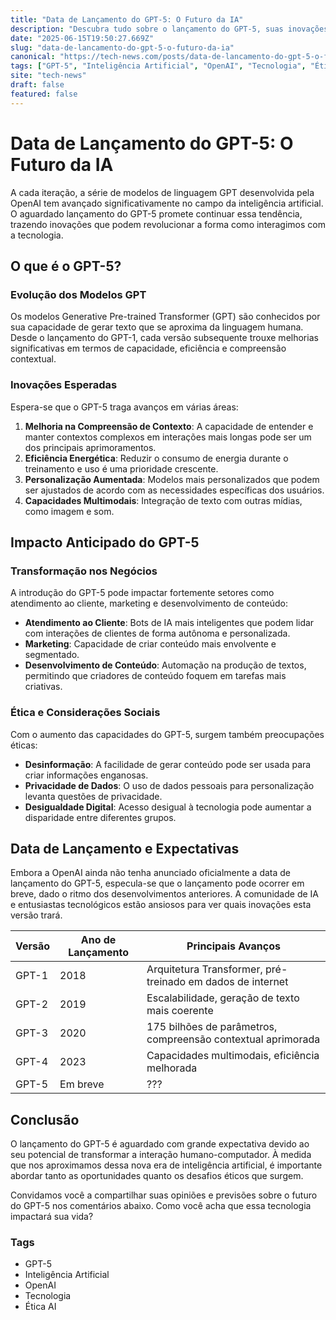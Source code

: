 ```yaml
---
title: "Data de Lançamento do GPT-5: O Futuro da IA"
description: "Descubra tudo sobre o lançamento do GPT-5, suas inovações e impacto na inteligência artificial."
date: "2025-06-15T19:50:27.669Z"
slug: "data-de-lancamento-do-gpt-5-o-futuro-da-ia"
canonical: "https://tech-news.com/posts/data-de-lancamento-do-gpt-5-o-futuro-da-ia"
tags: ["GPT-5", "Inteligência Artificial", "OpenAI", "Tecnologia", "Ética AI"]
site: "tech-news"
draft: false
featured: false
---
```


# Data de Lançamento do GPT-5: O Futuro da IA

A cada iteração, a série de modelos de linguagem GPT desenvolvida pela OpenAI tem avançado significativamente no campo da inteligência artificial. O aguardado lançamento do GPT-5 promete continuar essa tendência, trazendo inovações que podem revolucionar a forma como interagimos com a tecnologia.

## O que é o GPT-5?

### Evolução dos Modelos GPT

Os modelos Generative Pre-trained Transformer (GPT) são conhecidos por sua capacidade de gerar texto que se aproxima da linguagem humana. Desde o lançamento do GPT-1, cada versão subsequente trouxe melhorias significativas em termos de capacidade, eficiência e compreensão contextual.

### Inovações Esperadas

Espera-se que o GPT-5 traga avanços em várias áreas:

1. **Melhoria na Compreensão de Contexto**: A capacidade de entender e manter contextos complexos em interações mais longas pode ser um dos principais aprimoramentos.
2. **Eficiência Energética**: Reduzir o consumo de energia durante o treinamento e uso é uma prioridade crescente.
3. **Personalização Aumentada**: Modelos mais personalizados que podem ser ajustados de acordo com as necessidades específicas dos usuários.
4. **Capacidades Multimodais**: Integração de texto com outras mídias, como imagem e som.

## Impacto Anticipado do GPT-5

### Transformação nos Negócios

A introdução do GPT-5 pode impactar fortemente setores como atendimento ao cliente, marketing e desenvolvimento de conteúdo:

- **Atendimento ao Cliente**: Bots de IA mais inteligentes que podem lidar com interações de clientes de forma autônoma e personalizada.
- **Marketing**: Capacidade de criar conteúdo mais envolvente e segmentado.
- **Desenvolvimento de Conteúdo**: Automação na produção de textos, permitindo que criadores de conteúdo foquem em tarefas mais criativas.

### Ética e Considerações Sociais

Com o aumento das capacidades do GPT-5, surgem também preocupações éticas:

- **Desinformação**: A facilidade de gerar conteúdo pode ser usada para criar informações enganosas.
- **Privacidade de Dados**: O uso de dados pessoais para personalização levanta questões de privacidade.
- **Desigualdade Digital**: Acesso desigual à tecnologia pode aumentar a disparidade entre diferentes grupos.

## Data de Lançamento e Expectativas

Embora a OpenAI ainda não tenha anunciado oficialmente a data de lançamento do GPT-5, especula-se que o lançamento pode ocorrer em breve, dado o ritmo dos desenvolvimentos anteriores. A comunidade de IA e entusiastas tecnológicos estão ansiosos para ver quais inovações esta versão trará.

| Versão | Ano de Lançamento | Principais Avanços |
|--------|-------------------|-------------------|
| GPT-1  | 2018              | Arquitetura Transformer, pré-treinado em dados de internet |
| GPT-2  | 2019              | Escalabilidade, geração de texto mais coerente |
| GPT-3  | 2020              | 175 bilhões de parâmetros, compreensão contextual aprimorada |
| GPT-4  | 2023              | Capacidades multimodais, eficiência melhorada |
| GPT-5  | Em breve         | ??? |

## Conclusão

O lançamento do GPT-5 é aguardado com grande expectativa devido ao seu potencial de transformar a interação humano-computador. À medida que nos aproximamos dessa nova era de inteligência artificial, é importante abordar tanto as oportunidades quanto os desafios éticos que surgem. 

Convidamos você a compartilhar suas opiniões e previsões sobre o futuro do GPT-5 nos comentários abaixo. Como você acha que essa tecnologia impactará sua vida?

### Tags

- GPT-5
- Inteligência Artificial
- OpenAI
- Tecnologia
- Ética AI